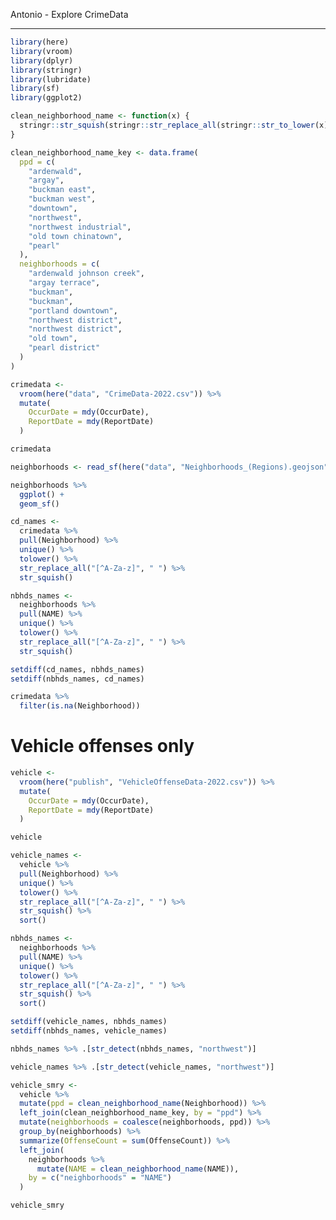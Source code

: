 
Antonio - Explore CrimeData

-----

```r
library(here)
library(vroom)
library(dplyr)
library(stringr)
library(lubridate)
library(sf)
library(ggplot2)

clean_neighborhood_name <- function(x) {
  stringr::str_squish(stringr::str_replace_all(stringr::str_to_lower(x), "[^a-z]", " "))
}

clean_neighborhood_name_key <- data.frame(
  ppd = c(
    "ardenwald",
    "argay",
    "buckman east",
    "buckman west",
    "downtown",
    "northwest",
    "northwest industrial",
    "old town chinatown",
    "pearl"
  ),
  neighborhoods = c(
    "ardenwald johnson creek",
    "argay terrace",
    "buckman",
    "buckman",
    "portland downtown",
    "northwest district",
    "northwest district",
    "old town",
    "pearl district"
  )
)
```

```r
crimedata <- 
  vroom(here("data", "CrimeData-2022.csv")) %>% 
  mutate(
    OccurDate = mdy(OccurDate),
    ReportDate = mdy(ReportDate)
  )

crimedata
```

```r
neighborhoods <- read_sf(here("data", "Neighborhoods_(Regions).geojson"))

neighborhoods %>% 
  ggplot() +
  geom_sf()
```

```r
cd_names <- 
  crimedata %>% 
  pull(Neighborhood) %>% 
  unique() %>% 
  tolower() %>% 
  str_replace_all("[^A-Za-z]", " ") %>% 
  str_squish()

nbhds_names <- 
  neighborhoods %>% 
  pull(NAME) %>% 
  unique() %>% 
  tolower() %>% 
  str_replace_all("[^A-Za-z]", " ") %>% 
  str_squish()

setdiff(cd_names, nbhds_names)
setdiff(nbhds_names, cd_names)
```

```r
crimedata %>% 
  filter(is.na(Neighborhood))
```

# Vehicle offenses only

```r
vehicle <- 
  vroom(here("publish", "VehicleOffenseData-2022.csv")) %>% 
  mutate(
    OccurDate = mdy(OccurDate),
    ReportDate = mdy(ReportDate)
  )

vehicle
```


```r
vehicle_names <- 
  vehicle %>% 
  pull(Neighborhood) %>% 
  unique() %>% 
  tolower() %>% 
  str_replace_all("[^A-Za-z]", " ") %>% 
  str_squish() %>% 
  sort()

nbhds_names <- 
  neighborhoods %>% 
  pull(NAME) %>% 
  unique() %>% 
  tolower() %>% 
  str_replace_all("[^A-Za-z]", " ") %>% 
  str_squish() %>% 
  sort()

setdiff(vehicle_names, nbhds_names)
setdiff(nbhds_names, vehicle_names)
```

```r
nbhds_names %>% .[str_detect(nbhds_names, "northwest")]
```

```r
vehicle_names %>% .[str_detect(vehicle_names, "northwest")]
```

```r
vehicle_smry <- 
  vehicle %>% 
  mutate(ppd = clean_neighborhood_name(Neighborhood)) %>% 
  left_join(clean_neighborhood_name_key, by = "ppd") %>% 
  mutate(neighborhoods = coalesce(neighborhoods, ppd)) %>% 
  group_by(neighborhoods) %>% 
  summarize(OffenseCount = sum(OffenseCount)) %>% 
  left_join(
    neighborhoods %>% 
      mutate(NAME = clean_neighborhood_name(NAME)),
    by = c("neighborhoods" = "NAME")
  )

vehicle_smry
```






































































